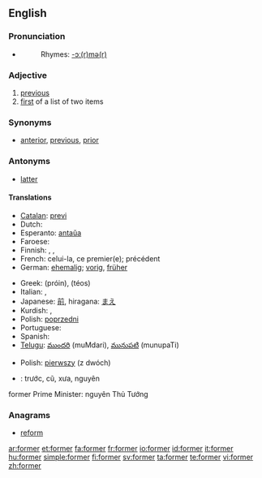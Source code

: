 ==English==

{{rank|minutes|appear|thoughts|661|former|twenty|lips|donations}}

===Pronunciation===
*{{audio|en-us-former.ogg|Audio (US)}}
*:Rhymes: [[Rhymes:English:-ɔː(r)mə(r)|-ɔː(r)mə(r)]]

===Adjective===
{{en-adj|-}}

# [[previous]]
# [[first]] of a list of two items

===Synonyms===
* {{italbrac|previous}} [[anterior]], [[previous]], [[prior]]

===Antonyms===
* {{italbrac|previous}} [[latter]]

====Translations====
{{rfc-level|Translations at L4+ not in L3 POS section (AutoFormat would have corrected level of Synonyms)}}
{{trans-top|previous}}
* [[Catalan]]: [[previ]]
* Dutch: {{t-|nl|voormalig}}
* Esperanto: [[antaŭa]]
* Faroese: {{t-|fo|fyrrverandi|xs=Faroese}}
* Finnish: {{t+|fi|edeltävä}}, {{t+|fi|edellinen}}, {{t+|fi|entinen}}
* French: celui-la, ce premier(e); précédent
* German: [[ehemalig]]; [[vorig]], [[früher]]
{{trans-mid}}
* Greek: {{t|el|πρώην|sc=Grek}} (próin), {{t|el|τέως|sc=Grek}} (téos)
* Italian: {{t+|it|precedente}}, {{t+|it|anteriore}}
* Japanese: [[前]], hiragana: [[まえ]]
* Kurdish: {{KUchar|[[به‌رتر]]}}, {{KUchar|[[پێشو]]}}
* Polish: [[poprzedni]]
* Portuguese: {{t+|pt|anterior}}
* Spanish: {{t+|es|anterior}}
* [[Telugu]]: [[ముందరి]] (muMdari), [[మునుపటి]] (munupaTi)

{{trans-bottom}}

{{trans-top|first of a list of two items}}
* Polish: [[pierwszy]] (z dwóch)
{{trans-mid}}
{{trans-bottom}}

{{checktrans}}
*{{ttbc|Vietnamese}}: trước, cũ, xưa, nguyên
former Prime Minister: nguyên Thủ Tướng

===Anagrams===
*[[reform]]

[[ar:former]]
[[et:former]]
[[fa:former]]
[[fr:former]]
[[io:former]]
[[id:former]]
[[it:former]]
[[hu:former]]
[[simple:former]]
[[fi:former]]
[[sv:former]]
[[ta:former]]
[[te:former]]
[[vi:former]]
[[zh:former]]